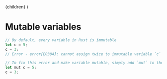 

  <LayoutPost title="Rust" metaTitle="Mutable variables">
    {children}
  </LayoutPost>
)

# Mutable variables

```jsx
// By default, every variable in Rust is immutable
let c = 5;
c = 3;
// Error - error[E0384]: cannot assign twice to immutable variable `c`

// To fix this error and make variable mutable, simply add `mut` to the variable
let mut c = 5;
c = 3;
```
